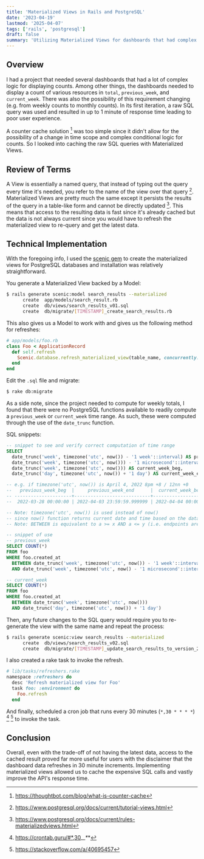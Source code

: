 ```yaml
---
title: 'Materialized Views in Rails and PostgreSQL'
date: '2023-04-19'
lastmod: '2025-04-07'
tags: ['rails', 'postgresql']
draft: false
summary: 'Utilizing Materialized Views for dashboards that had complex logic for displaying counts'
---
```


## Overview

I had a project that needed several dashboards that had a lot of complex logic for displaying counts. Among other things,
the dashboards needed to display a count of various resources in `total`, `previous_week`, and `current_week`. There was also 
the possibility of this requirement changing (e.g. from weekly counts to monthly counts). In its first iteration, a raw SQL query 
was used and resulted in up to 1 minute of response time leading to poor user experience.

A counter cache solution [^footnote] was too simple since it didn't allow for the possibility of a change in time scope and complex 
conditional logic for counts. So I looked into caching the raw SQL queries with Materialized Views.

[^footnote]: https://thoughtbot.com/blog/what-is-counter-cache

## Review of Terms

A View is essentially a named query, that instead of typing out the query every time it's needed, you refer to the name of the view 
over that query [^2]. Materialized Views are pretty much the same except it persists the results of the query in a table-like form 
and cannot be directly updated [^3]. This means that access to the resulting data is fast since it's already cached but the data 
is not always current since you would have to refresh the materialized view to re-query and get the latest data.

[^2]: https://www.postgresql.org/docs/current/tutorial-views.html
[^3]: https://www.postgresql.org/docs/current/rules-materializedviews.html

## Technical Implementation

With the foregoing info, I used the [scenic gem](https://github.com/scenic-views/scenic?tab=readme-ov-file#what-about-materialized-views) 
to create the materialized views for PostgreSQL databases and installation was relatively straightforward.

You generate a Materialized View backed by a Model:
```bash
$ rails generate scenic:model search_results --materialized
      create  app/models/search_result.rb
      create  db/views/search_results_v01.sql
      create  db/migrate/[TIMESTAMP]_create_search_results.rb
```

This also gives us a Model to work with and gives us the following method for refreshes:
```rb
# app/models/foo.rb
class Foo < ApplicationRecord
  def self.refresh
    Scenic.database.refresh_materialized_view(table_name, concurrently: true, cascade: false)
  end
end
```

Edit the `.sql` file and migrate:
```bash
$ rake db:migrate
```

As a side note, since the project needed to compute for weekly totals, I found that there were no PostgreSQL functions 
available to readily compute a `previous_week` or `current_week` time range. As such, these were computed through 
the use of the `date_trunc` function.

SQL snippets:
```sql
-- snippet to see and verify correct computation of time range
SELECT
  date_trunc('week', timezone('utc', now()) - '1 week'::interval) AS previous_week_beg,
  date_trunc('week', timezone('utc', now())) - '1 microsecond'::interval AS previous_week_end,
  date_trunc('week', timezone('utc', now())) AS current_week_beg,
  date_trunc('day', timezone('utc', now()) + '1 day') AS current_week_end;

-- e.g. if timezone('utc', now()) is April 4, 2022 8pm +8 / 12nn +0
--   previous_week_beg  |     previous_week_end      |  current_week_beg   |  current_week_end
-- ---------------------+----------------------------+---------------------+---------------------
--  2022-03-28 00:00:00 | 2022-04-03 23:59:59.999999 | 2022-04-04 00:00:00 | 2022-04-05 00:00:00

-- Note: timezone('utc', now()) is used instead of now()
-- since now() function returns current date and time based on the database server's time zone setting.
-- Note: BETWEEN is equivalent to a >= x AND a <= y (i.e. endpoints are included)

-- snippet of use
-- previous_week
SELECT COUNT(*)	
FROM foo
WHERE foo.created_at 
  BETWEEN date_trunc('week', timezone('utc', now()) - '1 week'::interval) 
  AND date_trunc('week', timezone('utc', now() - '1 microsecond'::interval))

-- current_week
SELECT COUNT(*)
FROM foo
WHERE foo.created_at
  BETWEEN date_trunc('week', timezone('utc', now())) 
  AND date_trunc('day', timezone('utc', now()) + '1 day')
```

Then, any future changes to the SQL query would require you to re-generate the view with the same name and repeat the process:
```bash
$ rails generate scenic:view search_results --materialized
      create  db/views/search_results_v02.sql
      create  db/migrate/[TIMESTAMP]_update_search_results_to_version_2.rb
```

I also created a rake task to invoke the refresh.
```rb
# lib/tasks/refreshers.rake
namespace :refreshers do
  desc 'Refresh materialized view for Foo'
  task foo: :environment do
    Foo.refresh
  end
```

And finally, scheduled a cron job that runs every 30 minutes (`*,30 * * * *`) [^4] [^5] to invoke the task.

[^4]: https://crontab.guru/#*,30_*_*_*_*
[^5]: https://stackoverflow.com/a/40695457

## Conclusion

Overall, even with the trade-off of not having the latest data, access to the cached result proved far more useful for users with the 
disclaimer that the dashboard data refreshes in 30 minute increments. Implementing materialized views allowed us to cache 
the expensive SQL calls and vastly improve the API's response time.